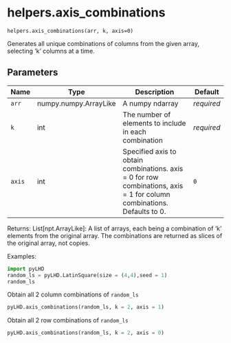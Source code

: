 # helpers.axis_combinations { #pyLHD.helpers.axis_combinations }

`helpers.axis_combinations(arr, k, axis=0)`

Generates all unique combinations of columns from the given array, selecting 'k' columns at a time.

## Parameters

| Name   | Type                  | Description                                                                                                            | Default    |
|--------|-----------------------|------------------------------------------------------------------------------------------------------------------------|------------|
| `arr`  | numpy.numpy.ArrayLike | A numpy ndarray                                                                                                        | _required_ |
| `k`    | int                   | The number of elements to include in each combination                                                                  | _required_ |
| `axis` | int                   | Specified axis to obtain combinations. axis = 0 for row combinations, axis = 1 for column combinations. Defaults to 0. | `0`        |

Returns:
    List[npt.ArrayLike]: A list of arrays, each being a combination of 'k' elements from the original array. The combinations are returned as slices of the original array, not copies.

Examples:
```python
import pyLHD
random_ls = pyLHD.LatinSquare(size = (4,4),seed = 1)
random_ls
```
Obtain all 2 column combinations of `random_ls`
```python
pyLHD.axis_combinations(random_ls, k = 2, axis = 1)
```
Obtain all 2 row combinations of `random_ls`
```python
pyLHD.axis_combinations(random_ls, k = 2, axis = 0)
```